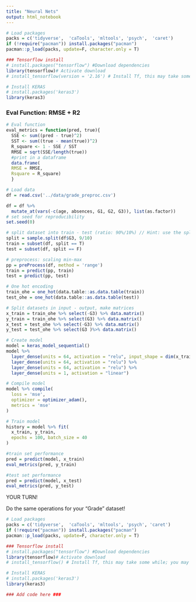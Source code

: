 ```yaml
---
title: "Neural Nets"
output: html_notebook
---
```



```r
# Load packages 
packs = c('tidyverse',  'caTools', 'mltools', 'psych',  'caret')
if (!require("pacman")) install.packages("pacman")
pacman::p_load(packs, update=F, character.only = T)

### Tensorflow install
# install.packages("tensorflow") #Download dependencies
library(tensorflow)# Activate download
# install_tensorflow(version = '2.16') # Install Tf, this may take some while

# Install KERAS
# install.packages('keras3')
library(keras3)
```
### Eval Function: RMSE + R2
```r
# Eval function
eval_metrics = function(pred, true){
  SSE <- sum((pred - true)^2)
  SST <- sum((true - mean(true))^2)
  R_square <- 1 - SSE / SST
  RMSE = sqrt(SSE/length(true))
  #print in a dataframe
  data.frame(
  RMSE = RMSE,
  Rsquare = R_square)
  }
```

```r
# Load data
df = read.csv('../data/grade_preproc.csv')

df = df %>% 
  mutate_at(vars(-c(age, absences, G1, G2, G3)), list(as.factor))
# set seed for reproducibility
set.seed(0)

# split dataset into train - test (ratio: 90%/10%) // Hint: use the split function from "caTools"
split = sample.split(df$G3, 9/10)
train = subset(df, split == T)
test = subset(df, split == F)

# preprocess: scaling min-max 
pp = preProcess(df, method = 'range') 
train = predict(pp, train)
test = predict(pp, test)

# One hot encoding
train_ohe = one_hot(data.table::as.data.table(train))
test_ohe = one_hot(data.table::as.data.table(test))

# Split datasets in input - output, make matrices
x_train = train_ohe %>% select(-G3) %>% data.matrix()
y_train = train_ohe %>% select(G3) %>% data.matrix()
x_test = test_ohe %>% select(-G3) %>% data.matrix()
y_test = test_ohe %>% select(G3 )%>% data.matrix()

```

```r
# Create model
model = keras_model_sequential() 
model %>% 
  layer_dense(units = 64, activation = "relu", input_shape = dim(x_train)[2]) %>% 
  layer_dense(units = 64, activation = "relu") %>%
  layer_dense(units = 64, activation = "relu") %>%
  layer_dense(units = 1, activation = "linear")

# Compile model
model %>% compile(
  loss = 'mse',
  optimizer = optimizer_adam(),
  metrics = 'mse'
)

# Train model
history = model %>% fit(
  x_train, y_train, 
  epochs = 100, batch_size = 40
)

#train set performance
pred = predict(model, x_train)
eval_metrics(pred, y_train)

#test set performance
pred = predict(model, x_test)
eval_metrics(pred, y_test)

```

####################### YOUR TURN! ########################
Do the same operations for your "Grade" dataset!

```r
# Load packages 
packs = c('tidyverse',  'caTools', 'mltools', 'psych', 'caret')
if (!require("pacman")) install.packages("pacman")
pacman::p_load(packs, update=F, character.only = T)

### Tensorflow install
# install.packages("tensorflow") #Download dependencies
library(tensorflow)# Activate download
# install_tensorflow() # Install Tf, this may take some while; you may have to specify a version if the installation fails. Try: install_tensorflow(version = '2.16')

# Install KERAS
# install.packages('keras3')
library(keras3)
```

```r
### Add code here ###
```

